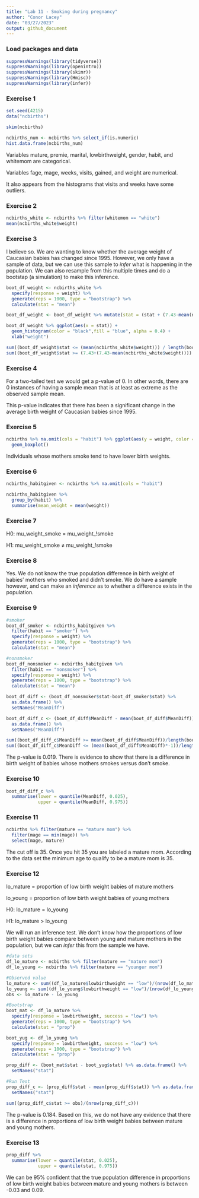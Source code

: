 ```yaml
---
title: "Lab 11 - Smoking during pregnancy"
author: "Conor Lacey"
date: "03/27/2023"
output: github_document
---
```


### Load packages and data

```r
suppressWarnings(library(tidyverse)) 
suppressWarnings(library(openintro))
suppressWarnings(library(skimr))
suppressWarnings(library(Hmisc))
suppressWarnings(library(infer))
```

### Exercise 1

```r
set.seed(4215)
data("ncbirths")

skim(ncbirths)

ncbirths_num <- ncbirths %>% select_if(is.numeric)
hist.data.frame(ncbirths_num)
```

Variables mature, premie, marital, lowbirthweight, gender, habit, and whitemom are categorical. 

Variables fage, mage, weeks, visits, gained, and weight are numerical. 

It also appears from the histograms that visits and weeks have some outliers.

### Exercise 2

```r
ncbirths_white <- ncbirths %>% filter(whitemom == "white")
mean(ncbirths_white$weight)
```

### Exercise 3 

I believe so. We are wanting to know whether the average weight of Caucasian babies has changed since 1995. However, we only have a sample of data, but we can use this sample to *infer* what is happening in the population. We can also resample from this multiple times and do a bootstap (a simulation) to make this inference.

```r
boot_df_weight <- ncbirths_white %>%
  specify(response = weight) %>% 
  generate(reps = 1000, type = "bootstrap") %>% 
  calculate(stat = "mean")

boot_df_weight <- boot_df_weight %>% mutate(stat = (stat + (7.43-mean(ncbirths_white$weight))))

boot_df_weight %>% ggplot(aes(x = stat)) +
  geom_histogram(color = "black",fill = "blue", alpha = 0.4) +
  xlab("weight")

sum((boot_df_weight$stat <= (mean(ncbirths_white$weight))) / length(boot_df_weight$stat)) +
sum((boot_df_weight$stat >= (7.43+(7.43-mean(ncbirths_white$weight)))) / length(boot_df_weight$stat))
```

### Exercise 4 

For a two-tailed test we would get a p-value of 0. In other words, there are 0 instances of having a sample mean that is at least as extreme as the observed sample mean.

This p-value indicates that there has been a significant change in the average birth weight of Caucasian babies since 1995.

### Exercise 5

```r
ncbirths %>% na.omit(cols = "habit") %>% ggplot(aes(y = weight, color = habit)) +
  geom_boxplot()
```

Individuals whose mothers smoke tend to have lower birth weights.

### Exercise 6 
```r
ncbirths_habitgiven <- ncbirths %>% na.omit(cols = "habit")

ncbirths_habitgiven %>%
  group_by(habit) %>%
  summarise(mean_weight = mean(weight))
```

### Exercise 7 

H0: mu_weight_smoke = mu_weight_!smoke

H1: mu_weight_smoke ≠ mu_weight_!smoke

### Exercise 8

Yes. We do not know the true population difference in birth weight of babies' mothers who smoked and didn't smoke. We do have a sample however, and can make an *inference* as to whether a difference exists in the population. 

### Exercise 9

```r
#smoker
boot_df_smoker <- ncbirths_habitgiven %>% 
  filter(habit == "smoker") %>%
  specify(response = weight) %>% 
  generate(reps = 1000, type = "bootstrap") %>% 
  calculate(stat = "mean")

#nonsmoker
boot_df_nonsmoker <- ncbirths_habitgiven %>% 
  filter(habit == "nonsmoker") %>%
  specify(response = weight) %>% 
  generate(reps = 1000, type = "bootstrap") %>% 
  calculate(stat = "mean")

boot_df_diff <- (boot_df_nonsmoker$stat-boot_df_smoker$stat) %>% 
  as.data.frame() %>% 
  setNames("MeanDiff")

boot_df_diff_c <- (boot_df_diff$MeanDiff - mean(boot_df_diff$MeanDiff)) %>% 
  as.data.frame() %>% 
  setNames("MeanDiff")

sum((boot_df_diff_c$MeanDiff >= mean(boot_df_diff$MeanDiff))/length(boot_df_diff_c$MeanDiff)) +
sum((boot_df_diff_c$MeanDiff <= (mean(boot_df_diff$MeanDiff)*-1))/length(boot_df_diff_c$MeanDiff))
```

The p-value is 0.019. There is evidence to show that there is a difference in birth weight of babies whose mothers smokes versus don't smoke. 

### Exercise 10

```r
boot_df_diff_c %>%
  summarise(lower = quantile(MeanDiff, 0.025),
            upper = quantile(MeanDiff, 0.975))

```

### Exercise 11


```r
ncbirths %>% filter(mature == "mature mom") %>% 
  filter(mage == min(mage)) %>% 
  select(mage, mature)
```

The cut off is 35. Once you hit 35 you are labeled a mature mom. According to the data set the minimum age to qualify to be a mature mom is 35.

### Exercise 12 

lo_mature = proportion of low birth weight babies of mature mothers

lo_young = proportion of low birth weight babies of young mothers

H0: lo_mature = lo_young

H1: lo_mature > lo_young

We will run an inference test. We don't know how the proportions of low birth weight babies compare between young and mature mothers in the population, but we can *infer* this from the sample we have. 

```r
#data sets
df_lo_mature <- ncbirths %>% filter(mature == "mature mom")
df_lo_young <- ncbirths %>% filter(mature == "younger mom") 

#Observed value
lo_mature <- sum((df_lo_mature$lowbirthweight == "low")/(nrow(df_lo_mature)))
lo_young <- sum((df_lo_young$lowbirthweight == "low")/(nrow(df_lo_young)))
obs <- lo_mature - lo_young

#Bootstrap 
boot_mat <- df_lo_mature %>% 
  specify(response = lowbirthweight, success = "low") %>% 
  generate(reps = 1000, type = "bootstrap") %>% 
  calculate(stat = "prop")

boot_yug <- df_lo_young %>% 
  specify(response = lowbirthweight, success = "low") %>% 
  generate(reps = 1000, type = "bootstrap") %>%
  calculate(stat = "prop")

prop_diff <- (boot_mat$stat - boot_yug$stat) %>% as.data.frame() %>% 
  setNames("stat")

#Run Test 
prop_diff_c <- (prop_diff$stat - mean(prop_diff$stat)) %>% as.data.frame() %>% #re-center at null
  setNames("stat")

sum((prop_diff_c$stat >= obs)/(nrow(prop_diff_c)))
```

The p-value is 0.184. Based on this, we do not have any evidence that there is a difference in proportions of low birth weight babies between mature and young mothers. 

### Exercise 13

```r
prop_diff %>%
  summarise(lower = quantile(stat, 0.025),
            upper = quantile(stat, 0.975))
```

We can be 95% confident that the true population difference in proportions of low birth weight babies between mature and young mothers is between -0.03 and 0.09. 
